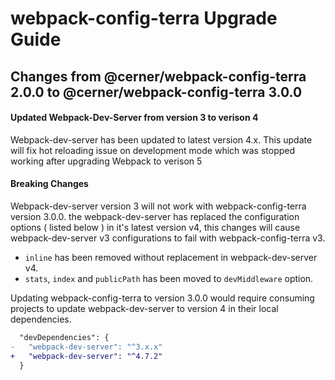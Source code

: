 
<Badge />

# webpack-config-terra Upgrade Guide

## Changes from @cerner/webpack-config-terra 2.0.0 to @cerner/webpack-config-terra 3.0.0

#### Updated Webpack-Dev-Server from version 3 to verison 4

Webpack-dev-server has been updated to latest version 4.x. This update will fix hot reloading issue on development mode which was stopped working after upgrading Webpack to verison 5

#### Breaking Changes
Webpack-dev-server version 3 will not work with webpack-config-terra version 3.0.0. the webpack-dev-server has replaced the configuration options ( listed below ) in it's latest version v4, this changes will cause webpack-dev-server v3 configurations to fail with webpack-config-terra v3.
- `inline` has been removed without replacement in webpack-dev-server v4.
- `stats`, `index` and `publicPath` has been moved to `devMiddleware` option.

Updating webpack-config-terra to version 3.0.0 would require consuming projects to update webpack-dev-server to version 4 in their local dependencies.
```diff
  "devDependencies": {
-   "webpack-dev-server": "^3.x.x"
+   "webpack-dev-server": "^4.7.2"
  }
```
